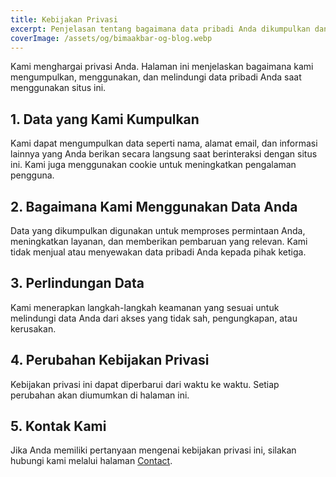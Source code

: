 ---
title: Kebijakan Privasi
excerpt: Penjelasan tentang bagaimana data pribadi Anda dikumpulkan dan digunakan.
coverImage: /assets/og/bimaakbar-og-blog.webp
---

Kami menghargai privasi Anda. Halaman ini menjelaskan bagaimana kami mengumpulkan, menggunakan,
dan melindungi data pribadi Anda saat menggunakan situs ini.

## 1. Data yang Kami Kumpulkan
Kami dapat mengumpulkan data seperti nama, alamat email, dan informasi lainnya yang Anda berikan
secara langsung saat berinteraksi dengan situs ini. Kami juga menggunakan cookie untuk meningkatkan
pengalaman pengguna.

## 2. Bagaimana Kami Menggunakan Data Anda
Data yang dikumpulkan digunakan untuk memproses permintaan Anda, meningkatkan layanan, dan memberikan 
pembaruan yang relevan. Kami tidak menjual atau menyewakan data pribadi Anda kepada pihak ketiga.

## 3. Perlindungan Data
Kami menerapkan langkah-langkah keamanan yang sesuai untuk melindungi data Anda dari akses yang tidak sah,
pengungkapan, atau kerusakan.

## 4. Perubahan Kebijakan Privasi
Kebijakan privasi ini dapat diperbarui dari waktu ke waktu. Setiap perubahan akan diumumkan di halaman ini.

## 5. Kontak Kami
Jika Anda memiliki pertanyaan mengenai kebijakan privasi ini, silakan hubungi kami melalui halaman [Contact](/contact).
